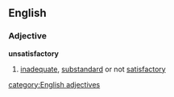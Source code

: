 ==English==
===Adjective===
'''unsatisfactory'''
#[[inadequate]], [[substandard]] or not [[satisfactory]]
[[category:English adjectives]]